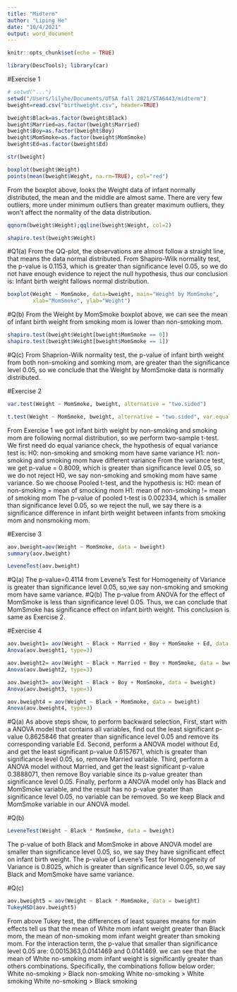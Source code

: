 ```yaml
---
title: "Midterm"
author: "Liping He"
date: "10/4/2021"
output: word_document
---
```


```r
knitr::opts_chunk$set(echo = TRUE)
```

```r
library(DescTools); library(car)

```
#Exercise 1 
```r

# setwd("...")
setwd("/Users/lilyhe/Documents/UTSA fall 2021/STA6443/midterm") 
bweight=read.csv("birthweight.csv", header=TRUE)

bweight$Black=as.factor(bweight$Black)
bweight$Married=as.factor(bweight$Married)
bweight$Boy=as.factor(bweight$Boy)
bweight$MomSmoke=as.factor(bweight$MomSmoke)
bweight$Ed=as.factor(bweight$Ed)

str(bweight)
```

```r
boxplot(bweight$Weight)
points(mean(bweight$Weight, na.rm=TRUE), col="red")
```

From the boxplot above, looks the Weight data of infant normally distributed, the mean and the middle are almost same. There are very few outliers, more under minimum outliers than greater maximum outliers, they won't affect the normality of the data distribution.

```r
qqnorm(bweight$Weight);qqline(bweight$Weight, col=2)
```
```r
shapiro.test(bweight$Weight)
```
#Q1(a)
From the QQ-plot, the observations are almost follow a straight line, that means the data normal distributed.
From Shapiro-Wilk normality test, the p-value is 0.1153, which is greater than significance level 0.05, so we do not have enough evidence to reject the null hypothesis, thus our conclusion is: Infant birth weight fallows normal distribution.
 

```r
boxplot(Weight ~ MomSmoke, data=bweight, main="Weight by MomSmoke",
        xlab="MomSmoke", ylab="Weight")
```
#Q(b)
From the Weight by MomSmoke boxplot above, we can see the mean of infant birth weight from smoking mom is lower than non-smoking mom.
```r
shapiro.test(bweight$Weight[bweight$MomSmoke == 0])
shapiro.test(bweight$Weight[bweight$MomSmoke == 1])
```
#Q(c)
From Shaprion-Wilk normality test, the p-value of infant birth weight from both non-smoking and somking mom, are greater than the significance level 0.05, so we conclude that the Weight by MomSmoke data is normally distributed.

#Exercise 2
```r
var.test(Weight ~ MomSmoke, bweight, alternative = "two.sided")
```

```r
t.test(Weight ~ MomSmoke, bweight, alternative = "two.sided", var.equal=TRUE)
```

From Exercise 1 we got infant birth weight by non-smoking and smoking mom are following normal distribution, so we perform two-sample t-test. We first need do equal variance check, the hypothesis of equal variance test is: 
H0: non-smoking and smoking mom have same variance
H1: non-smoking and smoking mom have different variance
From the variance test, we get p-value = 0.8009, which is greater than significance level 0.05, so we do not reject H0, we say non-smoking and smoking mom have same variance. So we choose Pooled t-test, and the hypothesis is:
H0: mean of non-smoking = mean of smocking mom
H1: mean of non-smoking != mean of smoking mom
The p-value of pooled t-test is 0.002334, which is smaller than significance level 0.05, so we reject the null, we say there is a significance difference in infant birth weight between infants from smoking mom and nonsmoking mom.

#Exercise 3 
```r
aov.bweight=aov(Weight ~ MomSmoke, data = bweight)
summary(aov.bweight)
```
```r
LeveneTest(aov.bweight)
```
#Q(a)
The p-value=0.4114 from Levene's Test for Homogeneity of Variance is greater than significance level 0.05, so,we say non-smoking and smoking mom have same variance.
#Q(b)
The p-value from ANOVA for the effect of MomSmoke is less than significance level 0.05. Thus, we can conclude that MomSmoke has significance effect on infant birth weight. This conclusion is same as Exercise 2.

#Exercise 4
```r
aov.bweight1= aov(Weight ~ Black + Married + Boy + MomSmoke + Ed, data = bweight)
Anova(aov.bweight1, type=3)
```

```r
aov.bweight2= aov(Weight ~ Black + Married + Boy + MomSmoke, data = bweight)
Anova(aov.bweight2, type=3)
```

```r
aov.bweight3= aov(Weight ~ Black + Boy + MomSmoke, data = bweight)
Anova(aov.bweight3, type=3)
```

```r
aov.bweight4 = aov(Weight ~ Black + MomSmoke, data = bweight)
Anova(aov.bweight4, type=3)
```
#Q(a)
As above steps show, to perform backward selection, 
First, start with a ANOVA model that contains all variables, find out the least significant p-value 0.8625846 that greater than significance level 0.05 and remove its corresponding variable Ed. 
Second, perform a ANOVA model without Ed, and get the least significant p-value 0.6157671, which is greater than significance level 0.05, so, remove Married variable. 
Third, perform a ANOVA model without Married, and get the least significant p-value 0.3888071, then remove Boy variable since its p-value greater than significance level 0.05.
Finally, perform a ANOVA model only has Black and MomSmoke variable, and the result has no p-value greater than significance level 0.05, no variable can be removed. So we keep Black and MomSmoke variable in our ANOVA model.

#Q(b)
```r
LeveneTest(Weight ~ Black * MomSmoke, data = bweight)
```
The p-value of both Black and MomSmoke in above ANOVA model are smaller than significance level 0.05, so, we say they have significant effect on infant birth weight.
The p-value of Levene's Test for Homogeneity of Variance is 0.8025, which is greater than significance level 0.05, so,we say Black and MomSmoke have same variance.

#Q(c)
```r
aov.bweight5 = aov(Weight ~ Black * MomSmoke, data = bweight)
TukeyHSD(aov.bweight5)
```
From above Tukey test, the differences of least squares means for main effects tell us that the mean of White mom infant weight greater than Black mom, the mean of non-smoking mom infant weight greater than smoking mom.
For the interaction term, the p-value that smaller than significance level 0.05 are: 0.0015363,0.0141469 and 0.0141469. we can see that the mean of White no-smoking mom infant weight is significantly greater than others combinations. Specifically, the combinations follow below order:
White no-smoking  > Black non-smoking
White no-smoking  > White smoking
White no-smoking  > Black smoking
